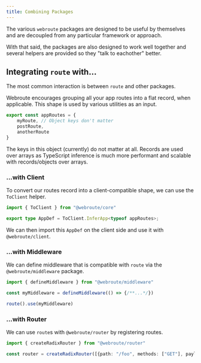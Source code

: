 ```yaml
---
title: Combining Packages
---
```



The various `webroute` packages are designed to be useful by themselves and are decoupled from any particular framework or approach.

With that said, the packages are also designed to work well together and several helpers are provided so they "talk to eachother" better.

## Integrating `route` with...

The most common interaction is between `route` and other packages.

<Accordions>
<Accordion title="Prerequisite: Collection routes">
Webroute encourages grouping all your app routes into a flat record, when applicable. This shape is used by various utilities as an input.

```ts
export const appRoutes = {
	myRoute, // Object keys don't matter
	postRoute,
	anotherRoute
}
```

<Callout title="Keys don't matter">
The keys in this object (currently) do not matter at all. Records are used over arrays as TypeScript inference is much more performant and scalable with records/objects over arrays.
</Callout>
</Accordion>
</Accordions>


### ...with Client

To convert our routes record into a client-compatible shape, we can use the `ToClient` helper.

```ts
import { ToClient } from "@webroute/core"

export type AppDef = ToClient.InferApp<typeof appRoutes>;
```

We can then import this `AppDef` on the client side and use it with `@webroute/client`.

### ...with Middleware

We can define middleware that is compatible with `route` via the `@webroute/middleware` package.

```ts
import { defineMiddleware } from "@webroute/middleware"

const myMiddleware = defineMiddleware(() => {/**...*/})

route().use(myMiddleware)
```

### ...with Router

We can use `route`s with `@webroute/router` by registering routes.

```ts
import { createRadixRouter } from "@webroute/router"

const router = createRadixRouter([{path: "/foo", methods: ["GET"], payload: myRoute }])
```